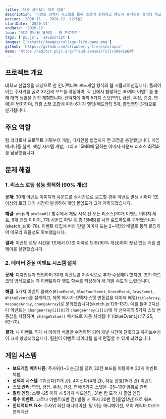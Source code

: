 ```yaml
---
title: '대충 살아보는 대학 생활'
description: '이벤트 선택지 시스템을 통해 스탯이 변화하고 엔딩이 분기되는 형식의 학교 홍보용 웹게임'
period: '2020.11. - 2020.12. (2개월)'
startDate: '2020-11'
endDate: '2020-12'
team: '학교 홍보용 웹게임 - 팀 프로젝트'
tags: ['p5.js', 'JavaScript']
images: ['/static/images/college-life-game.png']
github: 'https://github.com/strawberry-tree/snutopia'
demo: 'https://editor.p5js.org/freud-sensei/full/sh8xIaEWl'
---
```


## 프로젝트 개요

대학교 신입생을 대상으로 한 인터랙티브 보드게임 형식의 웹 시뮬레이션입니다. 플레이어는 주사위를 굴려 32칸의 보드를 이동하며, 각 칸에서 발생하는 30개의 이벤트를 통해 대학 생활을 간접 체험합니다. 선택지에 따라 5가지 스탯(학업, 금전, 우정, 건강, 연애)이 변화하며, 최종 스탯 조합에 따라 6가지 엔딩(배드엔딩 5개, 졸업엔딩 3개)으로 분기됩니다.

## 주요 역할

팀 리더로서 프로젝트 기획부터 개발, 디자인팀 협업까지 전 과정을 총괄했습니다. 게임 메커니즘 설계, 핵심 시스템 개발, 그리고 15MB에 달하는 이미지·사운드 리소스 최적화를 담당했습니다.

## 문제 해결

### 1. 리소스 로딩 성능 최적화 (90% 개선)

**문제**: 30개 이벤트 이미지와 사운드를 실시간으로 로드할 경우 이벤트 발생 시마다 1초 이상의 로딩 대기 시간이 발생하여 게임 몰입도가 크게 저하되었습니다.

**해결**: p5.js의 `preload()` 함수에서 게임 시작 전 모든 리소스(30개 이벤트 이미지 세트, 8개 엔딩 이미지, 7개 사운드 파일 등 총 15MB)를 사전 로드하도록 구현했습니다(sketch.js:18-76). 이벤트 타입에 따라 단일 이미지 또는 2~4장의 배열로 동적 로딩하여 메모리 효율성도 확보했습니다.

**결과**: 이벤트 로딩 시간을 1초에서 0.1초 이하로 단축(90% 개선)하여 끊김 없는 게임 플레이를 실현했습니다.

### 2. 데이터 중심 이벤트 시스템 설계

**문제**: 디자인팀과 협업하며 30개 이벤트를 지속적으로 추가·수정해야 했지만, 초기 하드코딩 방식으로는 각 이벤트마다 별도 함수를 작성해야 해 개발 속도가 느렸습니다.

**해결**: 5가지 이벤트 클래스(`BlueEvent`, `BlueFourEvent`, `GreenEvent`, `GrayEvent`, `WhiteEvent`)를 설계하고, 제목·메시지·선택지·스탯 변동값을 데이터 배열(`titleArray`, `messageArray`, `changeArray`)로 분리했습니다(sketch.js:129-137). 예를 들어 2지선다 이벤트는 `changeArray[i][0]`과 `changeArray[i][1]`에 각 선택지의 5가지 스탯 변동값을 저장하며, `changeValue()` 메서드로 자동 처리됩니다(blueEvent.js:17-25, 62-70).

**결과**: 새 이벤트 추가 시 데이터 배열만 수정하면 되어 개발 시간이 단축되고 유지보수성이 크게 향상되었습니다. 팀원이 이벤트 데이터를 쉽게 편집할 수 있게 되었습니다.

## 게임 시스템

- **보드게임 메커니즘**: 주사위(1~3 눈금)를 굴려 32칸 보드를 이동하며 30개 이벤트 체험
- **선택지 시스템**: 2지선다(11개 칸), 4지선다(4개 칸), 자동 진행(15개 칸) 이벤트
- **스탯 관리**: 학업, 금전, 우정, 건강, 연애 5가지 스탯을 -25~100 범위로 관리
- **멀티 엔딩**: 스탯 -25 이하 시 5가지 배드엔딩, 31번 칸 도착 시 졸업 엔딩
- **특수 이벤트**: 코로나 이벤트(6번 칸) 발동 시 즉시 20번 칸(졸업학년)으로 워프
- **인터랙티브 요소**: 주사위 회전 애니메이션, 말 이동 애니메이션, 오리 캐릭터 마우스 인터랙션
